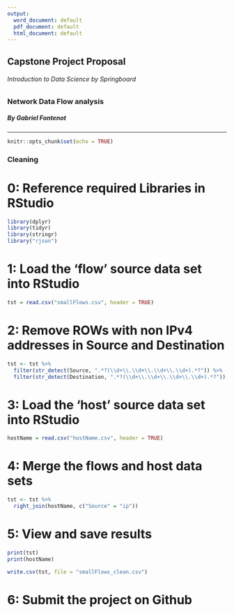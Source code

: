 ```yaml
---
output:
  word_document: default
  pdf_document: default
  html_document: default
---
```


## Capstone Project Proposal
###### *Introduction to Data Science by Springboard*
### Network Data Flow analysis
##### By Gabriel Fontenot
***

```r
knitr::opts_chunk$set(echo = TRUE)
```

### Cleaning

# 0: Reference required Libraries in RStudio
```r
library(dplyr)
library(tidyr)
library(stringr)
library("rjson")
```

# 1: Load the 'flow' source data set into RStudio

```r
tst = read.csv("smallFlows.csv", header = TRUE)
```

# 2: Remove ROWs with non IPv4 addresses in Source and Destination

```r
tst <- tst %>% 
  filter(str_detect(Source, ".*?(\\d+\\.\\d+\\.\\d+\\.\\d+).*?")) %>%
  filter(str_detect(Destination, ".*?(\\d+\\.\\d+\\.\\d+\\.\\d+).*?"))
```

# 3: Load the 'host' source data set into RStudio

```r
hostName = read.csv("hostName.csv", header = TRUE)
```

# 4: Merge the flows and host data sets

```r
tst <- tst %>% 
  right_join(hostName, c("Source" = "ip"))
```

# 5: View and save results

```r
print(tst)
print(hostName)
```

```r
write.csv(tst, file = "smallFlows_clean.csv")
```

# 6: Submit the project on Github
